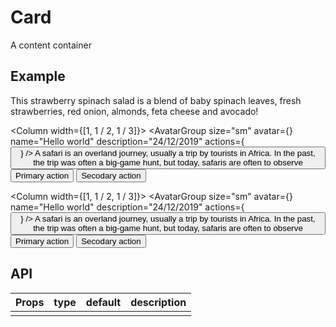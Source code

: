 
# Card

A content container

## Example

<Flexbox>
  <Column width={[1, 1 / 2, 1 / 3]}>
    <Card>
      <CardMedia
        imageUrl="https://source.unsplash.com/random?food"
        srcSets={[
          {
            media: "480",
            src:
              "https://source.unsplash.com/random?food"
          },
          {
            media: "680",
            src:
              "https://source.unsplash.com/random?food"
          }
        ]}
        alt=""
      />
      <CardHeader title="Beautiful salad" description="24/12/2019" />
      <CardContent>
        This strawberry spinach salad is a blend of baby spinach leaves,
        fresh strawberries, red onion, almonds, feta cheese and avocado!
      </CardContent>
    </Card>
  </Column>

  <Column width={[1, 1 / 2, 1 / 3]}>
    <Card raised>
      <CardHeader>
        <AvatarGroup
          size="sm"
          avatar={<Avatar size="sm" avatarUrl="https://api.adorable.io/avatars/80/tr" />}
          name="Hello world"
          description="24/12/2019"
          actions={
            <Button
              appearance="clean"
              iconBefore="fas fa-ellipsis-h"
              iconOnly
            />
          }
        />
      </CardHeader>
      <CardMedia
        imageUrl="https://source.unsplash.com/random?portrait"
        alt=""
      />
      <CardContent>
        A safari is an overland journey, usually a trip by tourists in
        Africa. In the past, the trip was often a big-game hunt, but today,
        safaris are often to observe
      </CardContent>
      <CardFooter>
        <ButtonGroup>
          <Button appearance="primary">Primary action</Button>
          <Button>Secodary action</Button>
        </ButtonGroup>
      </CardFooter>
    </Card>
  </Column>

  <Column width={[1, 1 / 2, 1 / 3]}>
    <Card isLoading>
      <CardHeader>
        <AvatarGroup
          size="sm"
          avatar={<Avatar size="sm" avatarUrl="https://api.adorable.io/avatars/80/tr" />}
          name="Hello world"
          description="24/12/2019"
          actions={
            <Button
              appearance="clean"
              iconBefore="fas fa-ellipsis-h"
              iconOnly
            />
          }
        />
      </CardHeader>
      <CardMedia
        imageUrl="https://source.unsplash.com/random?food"
        alt=""
      />
      <CardContent>
        A safari is an overland journey, usually a trip by tourists in
        Africa. In the past, the trip was often a big-game hunt, but today,
        safaris are often to observe
      </CardContent>
      <CardFooter>
        <ButtonGroup>
          <Button appearance="primary">Primary action</Button>
          <Button>Secodary action</Button>
        </ButtonGroup>
      </CardFooter>
    </Card>
  </Column>

</Flexbox>

## API

| Props | type | default | description |
| ----- | ---- | ------- | ----------- |
|       |      |         |             |

